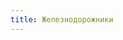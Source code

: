 ```yaml
---
title: Железнодорожники
---
```


<Audio fixed src="/menu/guidebook/guilds/railworkers/Dead Poet Society - Animation.mp3" />

<ButtonCover noZoom title="Железнодорожники" src="/menu/guidebook/guilds/railworkers/pic.jpg" author="Greg Broadmore"/>
<BlockquoteBox text attention>
    Таинственная организация механистов — всё, что осталось от исчезнувшей гильдии механиков древней империи. Никто не знает, где они базируются и откуда получают знания, но железнодорожники — это локомотив технологических инноваций в Уходящей Эпохе.

    Название они получили за то, что обслуживают и пользуются заброшенными железнодорожными путями пустыни Золотого Гребня и Мерцающего леса, по тем же путям проникают в государства Мордвинской империи, где им рады, и даже в приграничные поселения Рейдан'Фаля, что в Реабор-Тхаес. Сколько раз бы редрехан не уничтожили пути, рельсы возникают там вновь и вновь.
</BlockquoteBox>

# Цели и задачи
* **Железнодорожники** — занимаются обслуживанием, защитой и использованием «свободных» железнодорожных путей. 
* **Механисты** — производят поезда, другие машины, поставляют инновации. 
* **Мародёры** — рыщут по руинам в поисках утерянных технологий и полезных деталей.

# Состав
* **Старший механист.** Лидер гильдии, неизвестен.
* **Караванщики.** Железнодорожники, посещающие другие державы, торгующие машинами, артефактами руин и редко чертежами.

# Конфронтация 
Железнодорожники всеми способами борются за свою международную свободу, так же как отрицают всякую связь с *Кланами Золотого Гребня*. <br/>
[→ Кланы Золотого Гребня ](/menu/navigation/states/clans/)


Основные противники железнодорожников — мародёры Кланов и войска Реабор-Тхаес. Категорически часты временные союзы железнодорожников с Кланами, чтобы сохранить хаос на территориях, которые Редрехан хотят вернуть себе. <br/>
[→ Реабор-Тхаес ](/menu/navigation/states/reabor-thaes/)

# Методы
* **Стены смерти.** Отряды Флатрии, пытавшиеся вести войну на территории Кланов, знают о «Стенах смерти», территориях подвергающихся постоянному артиллерийскому обстрелу, что ограждают временные земли железнодорожников от мародёров Кланов.
* **Корпус механистов.** Время от времени, по недостоверным источникам, железнодорожники основывают временные поселения, состоящие из юрт и снятых с рельс вагонов, загадочным образом перенесенных далеко от железнодорожных путей. Доказательств существования подобного явления на обозрение мирового сообщества предоставлено не было.

# Инструментарий
* **Технические составы.** Дома и по совместительству места работы механистов. Здесь они живут, содержат семьи и работают. Караванные поезда — подтип технических составов железнодорожников.
* **Боевые составы.** Бронированные и вооруженные поезда — основная вооруженная единица железнодорожников. Самые лёгкие из них несут на себе небольшие отряды, а самые крупные — тяжелую артиллерию.
* **Орнитоптеры.** Устройства железнодорожников, которые были замечены лишь пару раз. Маленькая кабина с длиннющими крыльями рассекала воздух над пустыней в 186 году УЭ, а повторный случай был замечен в 192 гУЭ, и в тот раз устройство было меньше и оставляло за собой тёмный шлейф.

# Выход из гильдии
**Железнодорожники разделяются на коренных и принятых.** Коренные железнодорожники рождаются и умирают в гильдии, им незачем выходить из гильдии, обычно они и не хотят. Впрочем, когда это происходит по доброй воле, их свободно отпускают — механист знает, что делать. Предателей железнодорожники клеймят, а затем казнят посреди пустыни.

**Принимают же в гильдию только лучших из лучших**, в основном механиков, но также и лучших представителей разных научных дисциплин. Железнодорожники не вербуют. Чтобы быть принятым в гильдию требуется самому обратиться к агенту гильдии. В каждом, **даже в самом отделённом от рельс государстве присутствует агент железнодорожников**, привлечь внимание которого можно поспрашивав на рынке, но встречу организует он сам.

# Агенты на местах
<Board columns={4} mobileColumns={3}>
    <ButtonRect src="/menu/characters/character.jpg"  title="Рифтарт эрд Май та'Ктар" subtitle="Агент при Флатрии" />
    <ButtonRect src="/menu/characters/character.jpg"  title="Квайт Тарниски́п" subtitle="Агент при Сикстинне" />
    <ButtonRect src="/menu/characters/character.jpg"  title="Матгар Кхантракт" subtitle="Агент при Мордвине" />
    <ButtonRect src="/menu/characters/character.jpg"  title="Мафир эр'Дъен" subtitle="Агент при Секри" />
    <ButtonRect src="/menu/characters/character.jpg"  title="Гир Фит" subtitle="Агент при Коркафте" />
    <ButtonRect src="/menu/characters/character.jpg"  title="Невмет Викрийский" subtitle="Агент при Луате" />
    <ButtonRect src="/menu/characters/character.jpg"  title=". . ." subtitle="Агент при Тейеле" />
    <ButtonRect src="/menu/characters/character.jpg"  title=". . ." subtitle="Агент при Реабор-Тхаес" />
</Board>